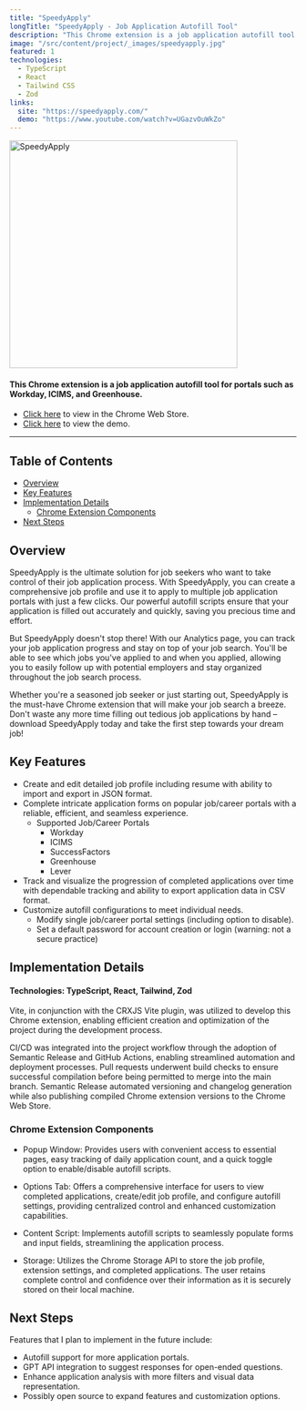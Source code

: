 ```yaml
---
title: "SpeedyApply"
longTitle: "SpeedyApply - Job Application Autofill Tool"
description: "This Chrome extension is a job application autofill tool for portals such as Workday, ICIMS, and Greenhouse."
image: "/src/content/project/_images/speedyapply.jpg"
featured: 1
technologies:
  - TypeScript
  - React
  - Tailwind CSS
  - Zod
links:
  site: "https://speedyapply.com/"
  demo: "https://www.youtube.com/watch?v=UGazvOuWkZo"
---
```


<a href="https://www.speedyapply.com/" target="\_blank" rel="noopener noreferrer">
  <img src="https://imgur.com/XR0G9I5.png" 
       alt="SpeedyApply"
       width="400rem">
</a>

#### This Chrome extension is a job application autofill tool for portals such as Workday, ICIMS, and Greenhouse.

- [Click here](https://speedyapply.com/) to view in the Chrome Web Store.
- [Click here](https://www.youtube.com/watch?v=UGazvOuWkZo) to view the demo.

<hr />

## Table of Contents

- [Overview](#overview)
- [Key Features](#key-features)
- [Implementation Details](#implementation-details)
  - [Chrome Extension Components](#chrome-extension-components)
- [Next Steps](#next-steps)

## Overview

SpeedyApply is the ultimate solution for job seekers who want to take control of their job application process. With SpeedyApply, you can create a comprehensive job profile and use it to apply to multiple job application portals with just a few clicks. Our powerful autofill scripts ensure that your application is filled out accurately and quickly, saving you precious time and effort.

But SpeedyApply doesn't stop there! With our Analytics page, you can track your job application progress and stay on top of your job search. You'll be able to see which jobs you've applied to and when you applied, allowing you to easily follow up with potential employers and stay organized throughout the job search process.

Whether you're a seasoned job seeker or just starting out, SpeedyApply is the must-have Chrome extension that will make your job search a breeze. Don't waste any more time filling out tedious job applications by hand – download SpeedyApply today and take the first step towards your dream job!

## Key Features

- Create and edit detailed job profile including resume with ability to import and export in JSON format.
- Complete intricate application forms on popular job/career portals with a reliable, efficient, and seamless experience.
  - Supported Job/Career Portals
    - Workday
    - ICIMS
    - SuccessFactors
    - Greenhouse
    - Lever
- Track and visualize the progression of completed applications over time with dependable tracking and ability to export application data in CSV format.
- Customize autofill configurations to meet individual needs.
  - Modify single job/career portal settings (including option to disable).
  - Set a default password for account creation or login (warning: not a secure practice)

## Implementation Details

#### Technologies: TypeScript, React, Tailwind, Zod

Vite, in conjunction with the CRXJS Vite plugin, was utilized to develop this Chrome extension, enabling efficient creation and optimization of the project during the development process.

CI/CD was integrated into the project workflow through the adoption of Semantic Release and GitHub Actions, enabling streamlined automation and deployment processes. Pull requests underwent build checks to ensure successful compilation before being permitted to merge into the main branch. Semantic Release automated versioning and changelog generation while also publishing compiled Chrome extension versions to the Chrome Web Store.

### Chrome Extension Components

- Popup Window: Provides users with convenient access to essential pages, easy tracking of daily application count, and a quick toggle option to enable/disable autofill scripts.

- Options Tab: Offers a comprehensive interface for users to view completed applications, create/edit job profile, and configure autofill settings, providing centralized control and enhanced customization capabilities.

- Content Script: Implements autofill scripts to seamlessly populate forms and input fields, streamlining the application process.

- Storage: Utilizes the Chrome Storage API to store the job profile, extension settings, and completed applications.
  The user retains complete control and confidence over their information as it is securely stored on their local machine.

## Next Steps

Features that I plan to implement in the future include:

- Autofill support for more application portals.
- GPT API integration to suggest responses for open-ended questions.
- Enhance application analysis with more filters and visual data representation.
- Possibly open source to expand features and customization options.
